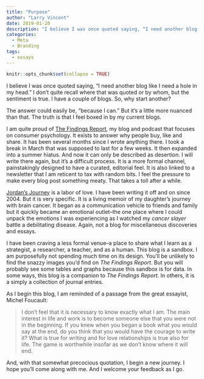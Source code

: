 ```yaml
---
title: "Purpose"
author: "Larry Vincent"
date: 2019-01-20
description: "I believe I was once quoted saying, “I need another blog like I need a hole in my head.” I don’t quite recall where that was quoted or by whom, but the sentiment is true. I have a couple of blogs. So, why start another?"
categories:
  - Meta
  - Branding
tags: 
  - essays
---
```


```r
knitr::opts_chunk$set(collapse = TRUE)
```

I believe I was once quoted saying, "I need another blog like I need a hole in my head." I don't quite recall where that was quoted or by whom, but the sentiment is true. I have a couple of blogs. So, why start another?

The answer could easily be, "because I can." But it's a little more nuanced than that. The truth is that I feel boxed in by my current blogs. 

I am quite proud of [The Findings Report](http://www.findingsreport.com), my blog and podcast that focuses on consumer psychology. It exists to answer why people buy, like and share. It has been several months since I wrote anything there. I took a break in March that was supposed to last for a few weeks. It then expanded into a summer hiatus. And now it can only be described as desertion. I will write there again, but it's a difficult process. It is a more formal channel, painstakingly designed to have a curated, editorial feel. It is also linked to a newsletter that I am reticent to tax with random bits. I feel the pressure to make every blog post something meaty. That takes a toll after a while.

[Jordan's Journey](http://www.jordansjourney.com) is a labor of love. I have been writing it off and on since 2004. But it is very specific. It is a living memoir of my daughter's journey with brain cancer. It began as a communication vehicle to friends and family but it quickly became an emotional outlet--the one place where I could unpack the emotions I was experiencing as I watched my _cancer slayer_ battle a debilitating disease. Again, not a blog for miscellaneous discoveries and essays.

I have been craving a less formal venue--a place to share what I learn as a strategist, a researcher, a teacher, and as a human. This blog is a sandbox. I am purposefully not spending much time on its design. You'll be unlikely to find the snazzy images you'd find on _The Findings Report_. But you will probably see some tables and graphs because this sandbox is for data. In some ways, this blog is a companion to _The Findings Report_. In others, it is a simply a collection of journal entries.

As I begin this blog, I am reminded of a passage from the great essayist, Michel Foucault:

> I don’t feel that it is necessary to know exactly what I am. The main interest in life and work is to become someone else that you were not in the beginning. If you knew when you began a book what you would say at the end, do you think that you would have the courage to write it? What is true for writing and for love relationships is true also for life. The game is worthwhile insofar as we don’t know where it will end.

And, with that somewhat precocious quotation, I begin a new journey. I hope you'll come along with me. And I welcome your feedback as I go.
